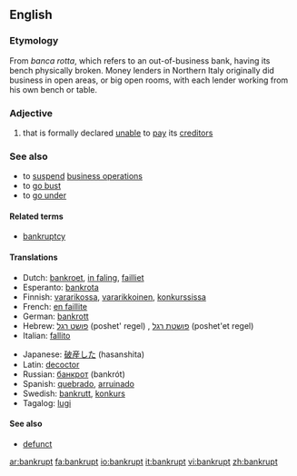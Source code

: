 {{rfc}}
==English==

===Etymology===
From <!--Italian?-->''banca rotta'', which refers to an out-of-business bank, having its bench physically broken. Money lenders in Northern Italy originally did business in open areas, or big open rooms, with each lender working from his own bench or table.

===Adjective===
{{en-adj}}

# that is formally declared [[unable]] to [[pay]] its [[creditor]]s

===See also===
*to [[suspend]] [[business operations]]
*to [[go bust]]
*to [[go under]]

====Related terms====
*[[bankruptcy]]

====Translations====
{{top}}
*Dutch: [[bankroet]], [[in faling]], [[failliet]]
*Esperanto: [[bankrota]]
*Finnish: [[vararikko|vararikossa]], [[vararikkoinen]], [[konkurssi|konkurssissa]]
*French: [[faillite|en faillite]]
*German: [[bankrott]]
*Hebrew: [[פושט רגל]] (poshet' regel) {{m}}, [[פושטת רגל]] (poshet'et regel) {{f}}
*Italian: [[fallito]]
{{mid}}
*Japanese: [[破産した]] (hasanshita)
*Latin: [[decoctor]]
*Russian: [[банкрот]] (bankrót)
*Spanish: [[quebrado]], [[arruinado]]
*Swedish: [[bankrutt]], [[konkurs]]
*Tagalog: [[lugi]]
{{bottom}}

====See also====
*[[defunct]]

[[ar:bankrupt]]
[[fa:bankrupt]]
[[io:bankrupt]]
[[it:bankrupt]]
[[vi:bankrupt]]
[[zh:bankrupt]]